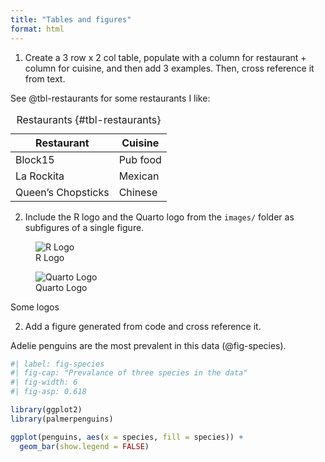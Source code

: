 ```yaml
---
title: "Tables and figures"
format: html
---
```


1.  Create a 3 row x 2 col table, populate with a column for restaurant + column for cuisine, and then add 3 examples. Then, cross reference it from text.

See @tbl-restaurants for some restaurants I like:

| Restaurant         | Cuisine  |
|--------------------|----------|
| Block15            | Pub food |
| La Rockita         | Mexican  |
| Queen's Chopsticks | Chinese  |

: Restaurants {#tbl-restaurants}

2.  Include the R logo and the Quarto logo from the `images/` folder as subfigures of a single figure.

::: {#fig-logos layout-ncol=2}

![R Logo](images/r-logo.png)

![Quarto Logo](images/quarto-logo.png)

Some logos
:::

2.  Add a figure generated from code and cross reference it.

Adelie penguins are the most prevalent in this data (@fig-species).

```r
#| label: fig-species
#| fig-cap: "Prevalance of three species in the data"
#| fig-width: 6
#| fig-asp: 0.618

library(ggplot2)
library(palmerpenguins)

ggplot(penguins, aes(x = species, fill = species)) +
  geom_bar(show.legend = FALSE)
```

